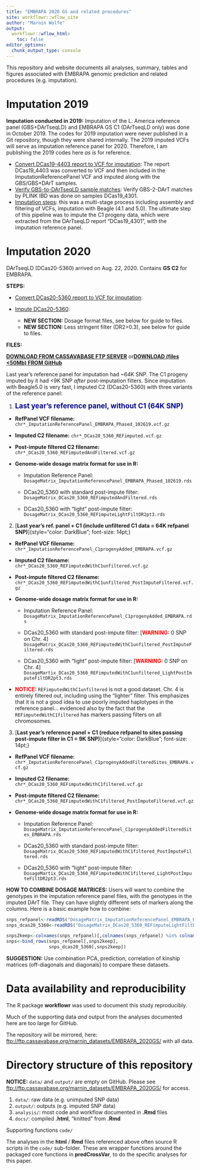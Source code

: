 ```yaml
---
title: "EMBRAPA 2020 GS and related procedures"
site: workflowr::wflow_site
author: "Marnin Wolfe"
output:
  workflowr::wflow_html:
    toc: false
editor_options:
  chunk_output_type: console
---
```


This repository and website documents all analyses, summary, tables and figures associated with EMBRAPA genomic prediction and related procedures (e.g. imputation).

# Imputation 2019

**Imputation conducted in 2019:** Imputation of the L. America reference panel (GBS+DArTseqLD) and EMBRAPA GS C1 (DArTseqLD only) was done in October 2019. The codes for 2019 imputation were never published in a Git repository, though they were shared internally. The 2019 imputed VCFs will serve as imputation reference panel for 2020. Therefore, I am publishing the 2019 codes here *as is* for reference.

-   [Convert DCas19-4403 report to VCF for imputation](convertDCas19_4403_ToVCF_102419.html): The report DCas19\_4403 was converted to VCF and then included in the ImputationReferencePanel VCF and imputed along with the GBS/GBS+DArT samples.
-   [Verify GBS-to-DArTseqLD sample matches](Verify_gbs2dart_sampleMatches_EMBRAPA_102419.html): Verify GBS-2-DArT matches by PLINK IBD was done on samples DCas19\_4301.
-   [Imputation steps](Imputation_EMBRAPA_102419.html): this was a multi-stage process including assembly and filtering of VCFs, imputation with Beagle (4.1 and 5.0). The ultimate step of this pipeline was to impute the C1 progeny data, which were extracted from the DArTseqLD report "DCas19\_4301", with the imputation reference panel.

# Imputation 2020

DArTseqLD (DCas20-5360) arrived on Aug. 22, 2020. Contains **GS C2** for EMBRAPA.

**STEPS:**

-   [Convert DCas20-5360 report to VCF for imputation](convertDCas20_5360_ToVCF.html):

-   [Impute DCas20-5360](ImputeDCas20_5360.html):

    -   **NEW SECTION:** Dosage format files, see below for guide to files.
    -   **NEW SECTION:** Less stringent filter (DR2\>0.3), see below for guide to files.

**FILES:**

[**DOWNLOAD FROM CASSAVABASE FTP SERVER**](ftp://ftp.cassavabase.org/marnin_datasets/EMBRAPA_2020GS/output/) or[**DOWNLOAD (files \<50Mb) FROM GitHub**](https://github.com/wolfemd/EMBRAPA_2020GS/tree/master/output)

Last year's reference panel for imputation had \~64K SNP. The C1 progeny imputed by it had \<9K SNP *after* post-imputation filters. Since imputation with Beagle5.0 is very fast, I imputed C2 (DCas20-5360) with three variants of the reference panel:

1.  [**Last year's reference panel, without C1 (64K SNP)**]{style="color: DarkBlue; font-size: 14pt;"}

-   **RefPanel VCF filename:** `chr*_ImputationReferencePanel_EMBRAPA_Phased_102619.vcf.gz`

-   **Imputed C2 filename:** `chr*_DCas20_5360_REFimputed.vcf.gz`

-   **Post-impute filtered C2 filename:** `chr*_DCas20_5360_REFimputedAndFiltered.vcf.gz`

-   **Genome-wide dosage matrix format for use in R:**

    -   Imputation Reference Panel: `DosageMatrix_ImputationReferencePanel_EMBRAPA_Phased_102619.rds`

    -   DCas20\_5360 with standard post-impute filter: `DosageMatrix_DCas20_5360_REFimputedAndFiltered.rds`

    -   DCas20\_5360 with "light" post-impute filter: `DosageMatrix_DCas20_5360_REFimputeLightFiltDR2pt3.rds`

2.  [**Last year's ref. panel + C1 (include unfiltered C1 data = 64K refpanel SNP)**]{style="color: DarkBlue"; font-size: 14pt;}

-   **RefPanel VCF filename:** `chr*_ImputationReferencePanel_C1progenyAdded_EMBRAPA.vcf.gz`

-   **Imputed C2 filename:** `chr*_DCas20_5360_REFimputedWithC1unfiltered.vcf.gz`

-   **Post-impute filtered C2 filename:** `chr*_DCas20_5360_REFimputedWithC1unfiltered_PostImputeFiltered.vcf.gz`

-   **Genome-wide dosage matrix format for use in R:**

    -   Imputation Reference Panel: `DosageMatrix_ImputationReferencePanel_C1progenyAdded_EMBRAPA.rds`

    -   DCas20\_5360 with standard post-impute filter: [[**WARNING:**]{style="color: red"} 0 SNP on Chr. 4] `DosageMatrix_DCas20_5360_REFimputedWithC1unfiltered_PostImputeFiltered.rds`

    -   DCas20\_5360 with "light" post-impute filter: [[**WARNING:**]{style="color: red"} 0 SNP on Chr. 4] `DosageMartix_DCas20_5360_REFimputedWithC1unfiltered_LightPostImputeFiltDR2pt3.rds`

-   [**NOTICE:**]{style="color: red"} `REFimputedWithC1unfiltered` is not a good dataset. Chr. 4 is entirely filtered out, including using the "lighter" filter. This emphasizes that it is not a good idea to use poorly imputed haplotypes in the reference panel... evidenced also by the fact that the `REFimputedWithC1filtered` has markers passing filters on all chromosomes.

3.  [**Last year's reference panel + C1 (reduce refpanel to sites passing post-impute filter in C1 = 9K SNP)**]{style="color: DarkBlue"; font-size: 14pt;}

-   **RefPanel VCF filename:** `chr*_ImputationReferencePanel_C1progenyAddedFilteredSites_EMBRAPA.vcf.gz`

-   **Imputed C2 filename:** `chr*_DCas20_5360_REFimputedWithC1filtered.vcf.gz`

-   **Post-impute filtered C2 filename:** `chr*_DCas20_5360_REFimputedWithC1filtered_PostImputeFiltered.vcf.gz`

-   **Genome-wide dosage matrix format for use in R:**

    -   Imputation Reference Panel: `DosageMatrix_ImputationReferencePanel_C1progenyAddedFilteredSites_EMBRAPA.rds`

    -   DCas20\_5360 with standard post-impute filter: `DosageMatrix_DCas20_5360_REFimputedWithC1filtered_PostImputeFiltered.rds`

    -   DCas20\_5360 with "light" post-impute filter: `DosageMartix_DCas20_5360_REFimputedWithC1filtered_LightPostImputeFiltDR2pt3.rds`

**HOW TO COMBINE DOSAGE MATRICES:** Users will want to combine the genotypes in the imputation reference panel files, with the genotypes in the imputed DArT file. They can have slightly different sets of markers along the columns. Here is a basic example how to combine:

```r
snps_refpanel<-readRDS("DosageMatrix_ImputationReferencePanel_EMBRAPA_Phased_102619.rds")
snps_dcas20_5360<-readRDS("DosageMatrix_DCas20_5360_REFimputeLightFiltDR2pt3.rds")

snps2keep<-colnames(snps_refpanel)[,colnames(snps_refpanel) %in% colnames(snps_dcas20_5360)]
snps<-bind_rows(snps_refpanel[,snps2keep],
                snps_dcas20_5360[,snps2keep])
```

**SUGGESTION:** Use combination PCA, prediction, correlation of kinship matrices (off-diagonals and diagonals) to compare these datasets.

# Data availability and reproducibility

The R package **workflowr** was used to document this study reproducibly.

Much of the supporting data *and* output from the analyses documented here are too large for GitHub.

The repository will be mirrored, here: <ftp://ftp.cassavabase.org/marnin_datasets/EMBRAPA_2020GS/> with all data.

# Directory structure of this repository

**NOTICE:** `data/` and `output/` are empty on GitHub. Please see <ftp://ftp.cassavabase.org/marnin_datasets/EMBRAPA_2020GS/> for access.

1.  `data/`: raw data (e.g. unimputed SNP data)
2.  `output/`: outputs (e.g. imputed SNP data)
3.  `analysis/`: most code and workflow documented in **.Rmd** files
4.  `docs/`: compiled **.html**, "knitted" from **.Rmd**

Supporting functions `code/`

The analyses in the **html** / **Rmd** files referenced above often source R scripts in the `code/` sub-folder. These are wrapper functions around the packaged core functions in **predCrossVar**, to do the specific analyses for this paper.
